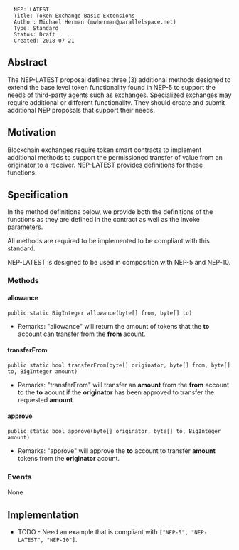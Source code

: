 <pre>
  NEP: LATEST
  Title: Token Exchange Basic Extensions
  Author: Michael Herman (mwherman@parallelspace.net)
  Type: Standard
  Status: Draft
  Created: 2018-07-21
</pre>

==Abstract==

The NEP-LATEST proposal defines three (3) additional methods designed to extend the base level token
functionality found in NEP-5 to support the needs of third-party agents such as exchanges.  Specialized exchanges
may require additional or different functionality.  They should create and submit additional NEP proposals that
support their needs.

==Motivation==

Blockchain exchanges require token smart contracts to implement additional methods to support
the permissioned transfer of value from an originator to a receiver. NEP-LATEST provides definitions
for these functions. 

==Specification==

In the method definitions below, we provide both the definitions of the functions as they are defined in the contract as well as the invoke parameters.

All methods are required to be implemented to be compliant with this standard.

NEP-LATEST is designed to be used in composition with NEP-5 and NEP-10.

===Methods===

====allowance====

<pre>
public static BigInteger allowance(byte[] from, byte[] to)
</pre>

* Remarks: "allowance" will return the amount of tokens that the '''to''' account can transfer from the '''from''' acount.

====transferFrom====

<pre>
public static bool transferFrom(byte[] originator, byte[] from, byte[] to, BigInteger amount)
</pre>

* Remarks: "transferFrom" will transfer an '''amount''' from the '''from''' account to the '''to''' acount if the '''originator''' has been approved to transfer the requested '''amount'''.

====approve====

<pre>
public static bool approve(byte[] originator, byte[] to, BigInteger amount)
</pre>

* Remarks: "approve" will approve the '''to''' account to transfer '''amount''' tokens from the '''originator''' acount. 

===Events===

None

==Implementation==

* TODO - Need an example that is compliant with <code>["NEP-5", "NEP-LATEST", "NEP-10"]</code>.
